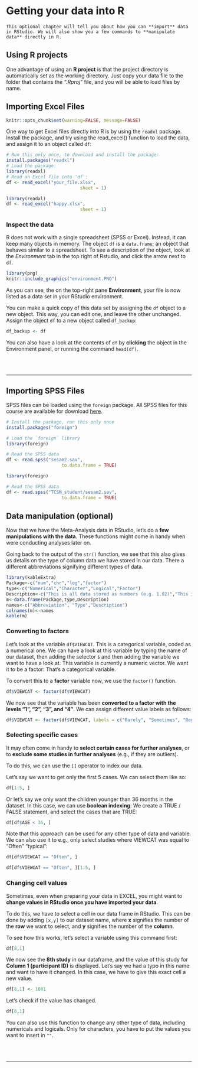 # Getting your data into R


```{block,type='rmdinfo'}
This optional chapter will tell you about how you can **import** data in RStudio. We will also show you a few commands to **manipulate data** directly in R.

```

## Using R projects

One advantage of using an **R project** is that the project directory is automatically set as the working directory. Just copy your data file to the folder that contains the *".Rproj"* file, and you will be able to load files by name.

## Importing Excel Files

```{r include=FALSE}
knitr::opts_chunk$set(warning=FALSE, message=FALSE)
```
One way to get Excel files directly into R is by using the `readxl` package. Install the package, and try using the read_excel() function to load the data, and assign it to an object called `df`:

```{r, eval = FALSE}
# Run this only once, to download and install the package:
install.packages("readxl")
# Load the package:
library(readxl)
# Read an Excel file into 'df':
df <- read_excel("your_file.xlsx",
                            sheet = 1)
```

```{r, echo=FALSE, results = "hide", message=FALSE, eval = FALSE}
library(readxl)
df <- read_excel("happy.xlsx",
                            sheet = 1)
```

### Inspect the data

R does not work with a single spreadsheet (SPSS or Excel). Instead, it can keep many objects in memory. The object `df` is a `data.frame`; an object that behaves similar to a spreadsheet. To see a description of the object, look at the *Environment* tab in the top right of Rstudio, and click the arrow next to `df`.

```{r, echo=FALSE}
library(png)
knitr::include_graphics("environment.PNG")
```

As you can see, the on the top-right pane **Environment**, your file is now listed as a data set in your RStudio environment.

You can make a quick copy of this data set by assigning the `df` object to a new object. This way, you can edit one, and leave the other unchanged. Assign the object `df` to a new object called `df_backup`:


```{r}
df_backup <- df
```

You can also have a look at the contents of `df` by **clicking** the object in the Environment panel, or running the command `head(df)`.

<br><br>

---


## Importing SPSS Files

SPSS files can be loaded using the `foreign` package. All SPSS files for this course are available for download [here](https://github.com/cjvanlissa/TCSM_student).

<!--[here](https://github.com/cjvanlissa/Doing-Meta-Analysis-in-R/blob/master/Problem2.sav?raw=true).-->

```{r, eval = FALSE}
# Install the package, run this only once
install.packages("foreign")

# Load the `foreign` library
library(foreign)

# Read the SPSS data
df <- read.spss("sesam2.sav",
                     to.data.frame = TRUE)
```
```{r, echo = FALSE}
library(foreign)

# Read the SPSS data
df <- read.spss("TCSM_student/sesam2.sav",
                     to.data.frame = TRUE)
```


## Data manipulation (optional)

Now that we have the Meta-Analysis data in RStudio, let's do a **few manipulations with the data**. These functions might come in handy when were conducting analyses later on.


Going back to the output of the `str()` function, we see that this also gives us details on the type of column data we have stored in our data. There a different abbreviations signifying different types of data.

```{r,echo=FALSE}
library(kableExtra)
Package<-c("num","chr","log","factor")
type<-c("Numerical","Character","Logical","Factor")
Description<-c("This is all data stored as numbers (e.g. 1.02)","This is all data stored as words","These are variables which are binary, meaning that they signify that a condition is either TRUE or FALSE","Factors are stored as numbers, with each number signifying a different level of a variable. A possible factor of a variable might be 1 = low, 2 = medium, 3 = high")
m<-data.frame(Package,type,Description)
names<-c("Abbreviation", "Type","Description")
colnames(m)<-names
kable(m)
```

### Converting to factors {#convertfactors}

Let's look at the variable `df$VIEWCAT`. This is a categorical variable, coded as a numerical one. We can have a look at this variable by typing the name of our dataset, then adding the selector `$` and then adding the variable we want to have a look at.
This variable is currently a numeric vector. We want it to be a factor: That's a categorical variable.

To convert this to a **factor** variable now, we use the `factor()` function.

```{r, results = "hide"}
df$VIEWCAT <- factor(df$VIEWCAT)
```
We now see that the variable has been **converted to a factor with the levels "1", "2", "3", and "4"**. We can assign different value labels as follows:

```{r, results = "hide"}
df$VIEWCAT <- factor(df$VIEWCAT, labels = c("Rarely", "Sometimes", "Regularly", "Often"))
```


### Selecting specific cases {#select}

It may often come in handy to **select certain cases for further analyses**, or to **exclude some studies in further analyses** (e.g., if they are outliers).

To do this, we can use the `[]` operator to index our data.

Let's say we want to get only the first 5 cases. We can select them like so:

```{r}
df[1:5, ]
```

Or let's say we only want the children younger than 36 months in the dataset. In this case, we can use **boolean indexing**: We create a TRUE / FALSE statement, and select the cases that are TRUE:

```{r}
df[df$AGE < 36, ]
```

Note that this approach can be used for any other type of data and variable. We can also use it to e.g., only select studies where VIEWCAT was equal to "Often" "typical":

```{r, eval = FALSE}
df[df$VIEWCAT == "Often", ]
```
```{r, echo = FALSE}
df[df$VIEWCAT == "Often", ][1:5, ]
```

### Changing cell values

Sometimes, even when preparing your data in EXCEL, you might want to **change values in RStudio once you have imported your data**. 

To do this, we have to select a cell in our data frame in RStudio. This can be done by adding `[x,y]` to our dataset name, where **x** signifies the number of the **row** we want to select, and **y** signifies the number of the **column**.

To see how this works, let's select a variable using this command first:

```{r}
df[8,1]
```

We now see the **8th study** in our dataframe, and the value of this study for **Column 1 (participant ID)** is displayed. Let's say we had a typo in this name and want to have it changed. In this case, we have to give this exact cell a new value.

```{r}
df[8,1] <- 1001
```

Let's check if the value has changed.

```{r}
df[8,1]
```

You can also use this function to change any other type of data, including numericals and logicals. Only for characters, you have to put the values you want to insert in `""`.

<br><br>

---

